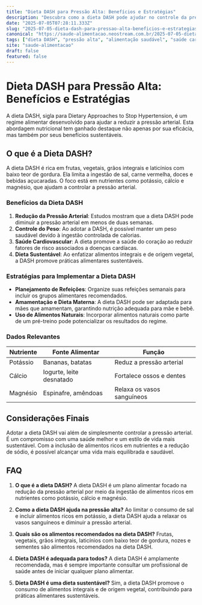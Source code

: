 ```yaml
---
title: "Dieta DASH para Pressão Alta: Benefícios e Estratégias"
description: "Descubra como a dieta DASH pode ajudar no controle da pressão alta, seus benefícios sustentáveis e estratégias para uma vida mais saudável."
date: "2025-07-05T07:28:11.333Z"
slug: "2025-07-05-dieta-dash-para-pressao-alta-beneficios-e-estrategias"
canonical: "https://saude-alimentacao.neostream.com.br/2025-07-05-dieta-dash-para-pressao-alta-beneficios-e-estrategias"
tags: ["dieta DASH", "pressão alta", "alimentação saudável", "saúde cardiovascular", "nutrição"]
site: "saude-alimentacao"
draft: false
featured: false
---
```


# Dieta DASH para Pressão Alta: Benefícios e Estratégias

A dieta DASH, sigla para Dietary Approaches to Stop Hypertension, é um regime alimentar desenvolvido para ajudar a reduzir a pressão arterial. Esta abordagem nutricional tem ganhado destaque não apenas por sua eficácia, mas também por seus benefícios sustentáveis.

## O que é a Dieta DASH?

A dieta DASH é rica em frutas, vegetais, grãos integrais e laticínios com baixo teor de gordura. Ela limita a ingestão de sal, carne vermelha, doces e bebidas açucaradas. O foco está em nutrientes como potássio, cálcio e magnésio, que ajudam a controlar a pressão arterial.

### Benefícios da Dieta DASH

1. **Redução da Pressão Arterial**: Estudos mostram que a dieta DASH pode diminuir a pressão arterial em menos de duas semanas.
2. **Controle do Peso**: Ao adotar a DASH, é possível manter um peso saudável devido à ingestão controlada de calorias.
3. **Saúde Cardiovascular**: A dieta promove a saúde do coração ao reduzir fatores de risco associados a doenças cardíacas.
4. **Dieta Sustentável**: Ao enfatizar alimentos integrais e de origem vegetal, a DASH promove práticas alimentares sustentáveis.

### Estratégias para Implementar a Dieta DASH

- **Planejamento de Refeições**: Organize suas refeições semanais para incluir os grupos alimentares recomendados.
- **Amamentação e Dieta Materna**: A dieta DASH pode ser adaptada para mães que amamentam, garantindo nutrição adequada para mãe e bebê.
- **Uso de Alimentos Naturais**: Incorporar alimentos naturais como parte de um pré-treino pode potencializar os resultados do regime.

### Dados Relevantes

| Nutriente | Fonte Alimentar | Função |
|-----------|----------------|--------|
| Potássio  | Bananas, batatas | Reduz a pressão arterial |
| Cálcio    | Iogurte, leite desnatado | Fortalece ossos e dentes |
| Magnésio  | Espinafre, amêndoas | Relaxa os vasos sanguíneos |

## Considerações Finais

Adotar a dieta DASH vai além de simplesmente controlar a pressão arterial. É um compromisso com uma saúde melhor e um estilo de vida mais sustentável. Com a inclusão de alimentos ricos em nutrientes e a redução de sódio, é possível alcançar uma vida mais equilibrada e saudável.

## FAQ

1. **O que é a dieta DASH?**
   A dieta DASH é um plano alimentar focado na redução da pressão arterial por meio da ingestão de alimentos ricos em nutrientes como potássio, cálcio e magnésio.

2. **Como a dieta DASH ajuda na pressão alta?**
   Ao limitar o consumo de sal e incluir alimentos ricos em potássio, a dieta DASH ajuda a relaxar os vasos sanguíneos e diminuir a pressão arterial.

3. **Quais são os alimentos recomendados na dieta DASH?**
   Frutas, vegetais, grãos integrais, laticínios com baixo teor de gordura, nozes e sementes são alimentos recomendados na dieta DASH.

4. **Dieta DASH é adequada para todos?**
   A dieta DASH é amplamente recomendada, mas é sempre importante consultar um profissional de saúde antes de iniciar qualquer plano alimentar.

5. **Dieta DASH é uma dieta sustentável?**
   Sim, a dieta DASH promove o consumo de alimentos integrais e de origem vegetal, contribuindo para práticas alimentares sustentáveis.